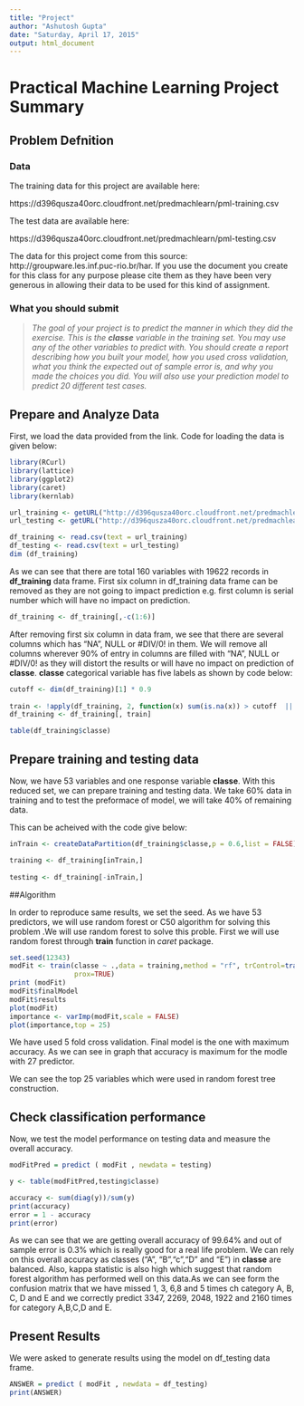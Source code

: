 ```yaml
---
title: "Project"
author: "Ashutosh Gupta"
date: "Saturday, April 17, 2015"
output: html_document
---
```

#             Practical Machine Learning Project Summary

## Problem Defnition

### Data

The training data for this project are available here:

https://d396qusza40orc.cloudfront.net/predmachlearn/pml-training.csv

The test data are available here:

https://d396qusza40orc.cloudfront.net/predmachlearn/pml-testing.csv

The data for this project come from this source: http://groupware.les.inf.puc-rio.br/har. If you use the document you create for this class for any purpose please cite them as they have been very generous in allowing their data to be used for this kind of assignment.

### What you should submit

  >*The goal of your project is to predict the manner in which they did the exercise. This is the **classe** variable in the training set. You may use any of the other variables to predict with. You should create a report describing how you built your model, how you used cross validation, what you think the expected out of sample error is, and why you made the choices you did. You will also use your prediction model to predict 20 different test cases.*

## Prepare and Analyze Data

First, we load the data provided from the link. Code for loading the data is given below:
```r
library(RCurl)
library(lattice)
library(ggplot2)
library(caret)
library(kernlab)

url_training <- getURL("http://d396qusza40orc.cloudfront.net/predmachlearn/pml-training.csv")
url_testing <- getURL("http://d396qusza40orc.cloudfront.net/predmachlearn/pml-testing.csv")

df_training <- read.csv(text = url_training)
df_testing <- read.csv(text = url_testing)
dim (df_training)
```


As we can see that there are total 160 variables with 19622 records in **df_training** data frame. First six column in df_training data frame can be removed as they are not going to impact prediction e.g. first column is serial number which will have no impact on prediction.

```r
df_training <- df_training[,-c(1:6)]
```
 After removing first six column in data fram, we see that there are several columns which has "NA", NULL or #DIV/0! in them. We will remove all columns wherever 90% of entry in columns are filled with "NA", NULL or #DIV/0! as they will distort the results or will have no impact on prediction of **classe**. **classe** categorical variable has five labels as shown by code below:
 
 
```r
cutoff <- dim(df_training)[1] * 0.9
        
train <- !apply(df_training, 2, function(x) sum(is.na(x)) > cutoff  || sum(x=="") > cutoff)
df_training <- df_training[, train]

table(df_training$classe)

```
## Prepare training and testing data

Now, we have 53 variables and one response variable **classe**. With this reduced set, we can prepare training and testing data. We take 60% data in training and to test the preformace of model, we will take 40% of remaining data.

This can be acheived with the code give below:

```r
inTrain <- createDataPartition(df_training$classe,p = 0.6,list = FALSE)

training <- df_training[inTrain,]
 
testing <- df_training[-inTrain,]
```
##Algorithm

In order to reproduce same results, we set the seed. As we have 53 predictors, we will use random forest or C50 algorithm for solving this problem .We will use random forest to solve this proble. First we will use random forest through **train** function in *caret* package. 


```r
set.seed(12343)
modFit <- train(classe ~ .,data = training,method = "rf", trControl=trainControl(method="cv",number=10),
                prox=TRUE)
print (modFit)
modFit$finalModel
modFit$results
plot(modFit)
importance <- varImp(modFit,scale = FALSE)
plot(importance,top = 25)
```

We have used 5 fold cross validation. Final model is the one with maximum accuracy. As we can see in graph that accuracy is maximum for the modle with 27 predictor. 


We can see the top 25 variables which were used in random forest tree construction.


## Check classification performance

Now, we test the model performance on testing data and measure the overall accuracy.

```r
modFitPred = predict ( modFit , newdata = testing)

y <- table(modFitPred,testing$classe)

accuracy <- sum(diag(y))/sum(y)
print(accuracy)
error = 1 - accuracy
print(error)
```
As we can see that we are getting overall accuracy of 99.64% and out of sample error is 0.3% which is really good for a real life problem. We can rely on this overall accuracy as classes ("A", "B","c","D" and "E") in **classe** are balanced. Also, kappa statistic is also high which suggest that random forest algorithm has performed well on this data.As we can see form the confusion matrix that we have missed 1, 3, 6,8 and 5 times ch category A, B, C, D and E and we correctly predict 3347, 2269, 2048, 1922 and 2160 times  for category A,B,C,D and E. 

## Present Results

We were asked to generate results using the model on df_testing data frame. 

```r
ANSWER = predict ( modFit , newdata = df_testing)
print(ANSWER)

```


